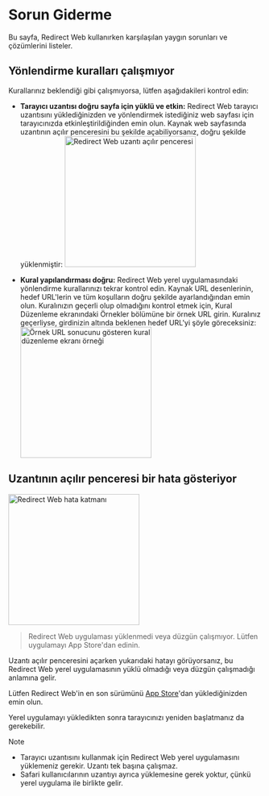 
# Sorun Giderme

Bu sayfa, Redirect Web kullanırken karşılaşılan yaygın sorunları ve çözümlerini listeler.

<TOCInline toc={toc} />

## Yönlendirme kuralları çalışmıyor

Kurallarınız beklendiği gibi çalışmıyorsa, lütfen aşağıdakileri kontrol edin:

- **Tarayıcı uzantısı doğru sayfa için yüklü ve etkin:** Redirect Web tarayıcı uzantısını yüklediğinizden ve yönlendirmek istediğiniz web sayfası için tarayıcınızda etkinleştirildiğinden emin olun. Kaynak web sayfasında uzantının açılır penceresini bu şekilde açabiliyorsanız, doğru şekilde yüklenmiştir:
    <Image src={ExtensionPopup} alt="Redirect Web uzantı açılır penceresi" width="260" hasShadow/>

- **Kural yapılandırması doğru:** Redirect Web yerel uygulamasındaki yönlendirme kurallarınızı tekrar kontrol edin. Kaynak URL desenlerinin, hedef URL'lerin ve tüm koşulların doğru şekilde ayarlandığından emin olun. Kuralınızın geçerli olup olmadığını kontrol etmek için, Kural Düzenleme ekranındaki Örnekler bölümüne bir örnek URL girin. Kuralınız geçerliyse, girdinizin altında beklenen hedef URL'yi şöyle göreceksiniz:
    <Image src={RuleEditExampleResult} alt="Örnek URL sonucunu gösteren kural düzenleme ekranı örneği" width="260" hasShadow/>

## Uzantının açılır penceresi bir hata gösteriyor

<Image src={ErrorOverlay} alt="Redirect Web hata katmanı" width="260" hasShadow hasRoundedCorners/>

> Redirect Web uygulaması yüklenmedi veya düzgün çalışmıyor.
> Lütfen uygulamayı App Store'dan edinin.

Uzantı açılır penceresini açarken yukarıdaki hatayı görüyorsanız, bu Redirect Web yerel uygulamasının yüklü olmadığı veya düzgün çalışmadığı anlamına gelir.

Lütfen Redirect Web'in en son sürümünü [App Store](https://apps.apple.com/app/id1571283503)'dan yüklediğinizden emin olun.

Yerel uygulamayı yükledikten sonra tarayıcınızı yeniden başlatmanız da gerekebilir.

> [!NOTE]
> * Tarayıcı uzantısını kullanmak için Redirect Web yerel uygulamasını yüklemeniz gerekir. Uzantı tek başına çalışmaz.
> * Safari kullanıcılarının uzantıyı ayrıca yüklemesine gerek yoktur, çünkü yerel uygulama ile birlikte gelir.
